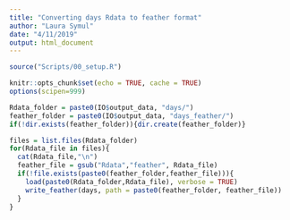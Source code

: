 ```yaml
---
title: "Converting days Rdata to feather format"
author: "Laura Symul"
date: "4/11/2019"
output: html_document
---
```


```r
source("Scripts/00_setup.R")
```

```r
knitr::opts_chunk$set(echo = TRUE, cache = TRUE)
options(scipen=999)
```

```r
Rdata_folder = paste0(IO$output_data, "days/")
feather_folder = paste0(IO$output_data, "days_feather/")
if(!dir.exists(feather_folder)){dir.create(feather_folder)}

files = list.files(Rdata_folder)
for(Rdata_file in files){
  cat(Rdata_file,"\n")
  feather_file = gsub("Rdata","feather", Rdata_file)
  if(!file.exists(paste0(feather_folder,feather_file))){
    load(paste0(Rdata_folder,Rdata_file), verbose = TRUE)
    write_feather(days, path = paste0(feather_folder, feather_file))
  }
}
```



